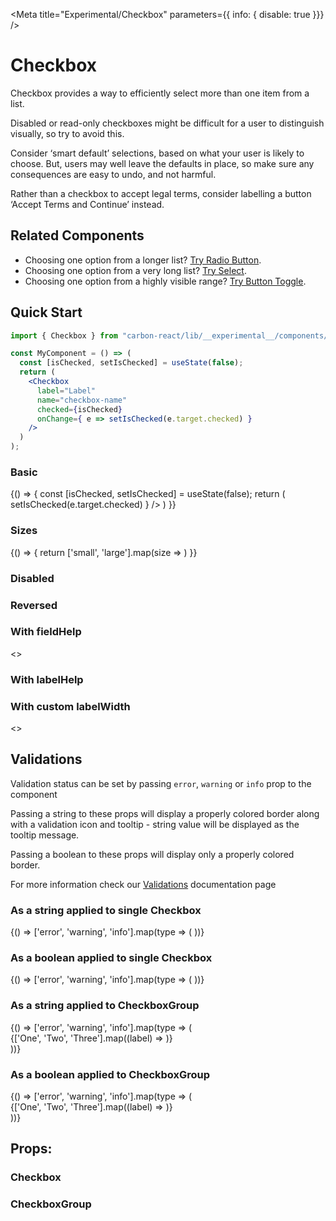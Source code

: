 


<Meta
  title="Experimental/Checkbox"
  parameters={{ info: { disable: true }}}
/>

# Checkbox
Checkbox provides a way to efficiently select more than one item from a list.

Disabled or read-only checkboxes might be difficult for a user to distinguish visually, so try to avoid this.

Consider ‘smart default’ selections, based on what your user is likely to choose. But, users may well leave the defaults in place, so make sure any consequences are easy to undo, and not harmful.

Rather than a checkbox to accept legal terms, consider labelling a button ‘Accept Terms and Continue’ instead.

## Related Components
- Choosing one option from a longer list? [Try Radio Button](/?path=/docs/experimental-radiobutton--default "Radio Button").
- Choosing one option from a very long list? [Try Select](?path=/docs/design-system-select--basic "Select").
- Choosing one option from a highly visible range? [Try Button Toggle](/?path=/story/button-toggle--default "Button Toggle").

## Quick Start

```jsx
import { Checkbox } from "carbon-react/lib/__experimental__/components/checkbox"

const MyComponent = () => (
  const [isChecked, setIsChecked] = useState(false);
  return (
    <Checkbox
      label="Label"
      name="checkbox-name"
      checked={isChecked}
      onChange={ e => setIsChecked(e.target.checked) }
    />
  )
);
```
### Basic

<Preview>
  <Story name="Basic">
    {() => {
      const [isChecked, setIsChecked] = useState(false);
      return (
        <Checkbox
          label="Example checkbox"
          name="checkbox-basic"
          checked={isChecked}
          onChange={ e => setIsChecked(e.target.checked) }
        />
      )
    }}
  </Story>
</Preview>

### Sizes

<Preview>
  <Story name="Sizes">
    {() => {
      return ['small', 'large'].map(size =>
        <Checkbox
          label={size}
          key={ `checkbox-${size}` }
          name={ `checkbox-basic` }
          size={size}
        />
      )
    }}
  </Story>
</Preview>

### Disabled

<Preview>
  <Story name="Disabled">
    <Checkbox label="Disabled checkbox" disabled />
  </Story>
</Preview>

### Reversed

<Preview>
  <Story name="Reversed">
    <Checkbox label="Reversed checkbox" reverse />
  </Story>
</Preview>

### With fieldHelp

<Preview>
  <Story name="With fieldHelp">
    <>
      <Checkbox
        label="With fieldHelp"
        fieldHelp="This text provides help for the input."
      />
      <Checkbox
        label="With inline fieldHelp"
        fieldHelp="This text provides help for the input."
        fieldHelpInline
      />
    </>
  </Story>
</Preview>

### With labelHelp

<Preview>
  <Story name="With labelHelp">
    <Checkbox
      label="With labelHelp"
      labelHelp="This text provides more information for the label."
    />
  </Story>
</Preview>

### With custom labelWidth

<Preview>
  <Story name="With custom labelWidth">
    <>
      <Checkbox
        label="With custom labelWidth"
        labelWidth={100}
      />
      <Checkbox
        label="With custom labelWidth and label aligned to right"
        labelWidth={100}
        labelAlign="right"
      />
    </>
  </Story>
</Preview>

## Validations

Validation status can be set by passing `error`, `warning` or `info` prop to the component

Passing a string to these props will display a properly colored border along with a validation icon and tooltip - string value will be displayed as the tooltip message.

Passing a boolean to these props will display only a properly colored border.

For more information check our [Validations](?path=/docs/documentation-validations--page "Validations") documentation page

### As a string applied to single Checkbox

<Preview>
  <Story name="Single checkbox - string validation">
    {() => ['error', 'warning', 'info'].map(type => (
      <Checkbox
        id={ `checkbox_${type}` }
        key={ `checkbox-${type}` }
        { ...{ [type]: 'Message' } }
        label={ `Example checkbox (${type})` }
        name={ `checkbox-${type}` }
      />
    ))}
  </Story>
</Preview>

### As a boolean applied to single Checkbox
<Preview>
  <Story name="Single checkbox - boolean validation">
    {() => ['error', 'warning', 'info'].map(type => (
      <Checkbox
        id={ `checkbox_${type}-boolean` }
        key={ `checkbox-${type}-boolean` }
        { ...{ [type]: true } }
        label={ `Example checkbox (${type})` }
        name={ `checkbox-${type}-boolean` }
      />
    ))}
  </Story>
</Preview>

### As a string applied to CheckboxGroup
<Preview>
  <Story name="Group checkbox - string validation">
    {() => ['error', 'warning', 'info'].map(type => (
      <div 
        key={`checkbox-group-${type}`}
        style={{ marginBottom: 16 }}
      >
        <CheckboxGroup
          id={`checkbox-group-${type}`}
          name={`checkbox-group-${type}`}
          groupName={`checkbox-group-${type}`}
          { ...{ [type]: 'Message' } }
          label={ `Group ${type}` }
        >
          {['One', 'Two', 'Three'].map((label) => 
            <Checkbox
              id={ `checkbox_${type}-${label}` }
              key={ `checkbox_${type}-${label}` }
              name={ `checkbox_${type}-${label}` }
              label={ label }
            />
          )}
        </CheckboxGroup>
      </div>
    ))}
  </Story>
</Preview>

### As a boolean applied to CheckboxGroup
<Preview>
  <Story name="Group checkbox - boolean validation">
    {() => ['error', 'warning', 'info'].map(type => (
      <div 
        key={`checkbox-group-${type}-boolean`}
        style={{ marginBottom: 16 }}
      >
        <CheckboxGroup
          id={`checkbox-group-${type}-boolean`}
          name={`checkbox-group-${type}-boolean`}
          key={`checkbox-group-${type}-boolean`}
          groupName={`checkbox-group-${type}-boolean`}
          { ...{ [type]: true } }
          label={ `Group ${type}` }
        >
          {['One', 'Two', 'Three'].map((label) => 
            <Checkbox
              id={ `checkbox_${type}-${label}-boolean` }
              key={ `checkbox_${type}-${label}-boolean` }
              name={ `checkbox_${type}-${label}-boolean` }
              label={ label }
            />
          )}
        </CheckboxGroup>
      </div>
    ))}
  </Story>
</Preview>

## Props:

### Checkbox

<Props of={Checkbox} />

### CheckboxGroup

<Props of={CheckboxGroup} />
